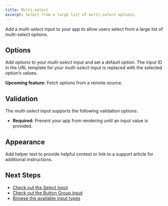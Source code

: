 ```yaml
---
title: Multi-select
excerpt: Select from a large list of multi-select options.
---
```


Add a _multi-select_ input to your app to allow users select from a large list of multi-select options.

## Options

Add options to your _multi-select_ input and set a default option. The input ID in the URL template for your _multi-select_ input is replaced with the selected option’s values.

<Callout>**Upcoming feature:** Fetch options from a remote source.</Callout>

## Validation

The _multi-select_ input supports the following validation options:

- **Required:** Prevent your app from rendering until an input value is provided.

## Appearance

Add helper text to provide helpful context or link to a support article for additional instructions.

## Next Steps

- [Check out the Select input](/docs/inputs/select)
- [Check out the Button Group input](/docs/inputs/button-group)
- [Browse the available input types](/docs/inputs)
